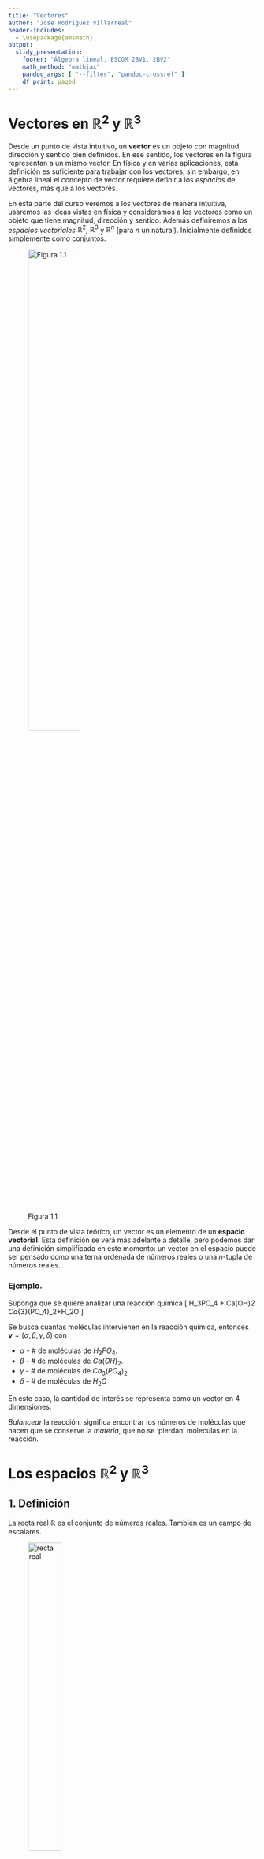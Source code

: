 ```yaml
---
title: "Vectores"
author: "Jose Rodriguez Villarreal"
header-includes: 
  - \usepackage{amsmath}
output: 
  slidy_presentation:
    footer: "Álgebra lineal, ESCOM 2BV1, 2BV2"
    math_method: "mathjax"
    pandoc_args: [ "--filter", "pandoc-crossref" ]
    df_print: paged
---
```



<script type="text/x-mathjax-config">
MathJax.Hub.Config({
  TeX: { equationNumbers: { autoNumber: "AMS" } }
});
</script>


# Vectores en $\mathbb{R}^{2}$ y $\mathbb{R}^3$ 

Desde un punto de vista intuitivo, un <strong>vector</strong>  es un objeto con magnitud, dirección y sentido bien definidos. En ese sentido, los vectores en la figura representan a un mismo vector. 
En física y en varias aplicaciones, esta definición es suficiente para trabajar con los vectores, sin embargo, en álgebra lineal el concepto de vector requiere definir a los _espacios_ de vectores, más que a los vectores.

En esta parte del curso veremos a los vectores de manera intuitiva, usaremos las ideas vistas en física y consideramos a los vectores como un objeto que tiene magnitud, dirección y sentido. Además definiremos a los _espacios_ _vectoriales_ $\mathbb{R}^{2}$, $\mathbb{R}^{3}$  y $\mathbb{R}^{n}$ (para $n$ un natural). Inicialmente definidos simplemente como conjuntos.

![Figura 1.1](semana02-vector.png "Vector"){ width=50% }



Desde el punto de vista teórico, un vector es un elemento de un **espacio** **vectorial**. Esta definición se verá más adelante a detalle, pero podemos dar una definición simplificada en este momento:  un vector en el espacio puede ser pensado como una terna ordenada de números reales o una $n$-tupla de números reales.

### Ejemplo.

Suponga que se quiere analizar una reacción química
\[
H_3PO_4 + Ca(OH)_2 \rightarrow Ca_{3}(PO_4)_2+H_2O
\]

Se busca cuantas moléculas intervienen en la reacción química, entonces $\mathbf{v} = (\alpha, \beta,\gamma, \delta)$ con 

 * $\alpha$ - \# de moléculas de $H_3PO_4$.
 * $\beta$  - \# de moléculas de $Ca(OH)_2$.
 * $\gamma$ - \# de moléculas de $Ca_3(PO_4)_2$.
 * $\delta$ - \# de moléculas de $H_2O$

En este caso, la cantidad de interés se representa como un vector en $4$ dimensiones.

_Balancear_ la reacción, significa encontrar los números de moléculas que hacen que se conserve la _materia_, que no se 'pierdan' moleculas en la reacción.

# Los espacios $\mathbb{R}^{2}$ y $\mathbb{R}^{3}$

## 1. Definición

La recta real $\mathbb{R}$ es el conjunto de números reales.  También es un campo de escalares.


![recta real](recta_real.jpg "\mathbb{R}"){ width=40% }		

## Campo de escalares

Un **campo** **de** **escalares** es un conjunto $\mathbb{K}$ de elementos con las siguientes propiedades. Existen dos operaciones $+$ y $\cdot$
Para $\alpha,\beta\in \mathbb{K}$

1) $\alpha$ + $\beta$ = $\beta$ + $\alpha$

2) $(\alpha+\beta)+\gamma$ = $\alpha$+$(\beta+\gamma)$

3)Existe un elemento llamado el **elemento** **nulo**, $0$ tal que para todo $x\in K$ $x+0=x$

4) Para todo elemento $x\in \mathbb{K}$ existe $y\in\mathbb{K}$ tal que $x+y=0$.

5) $\alpha \cdot \beta = \beta\cdot \alpha$

6) $(\alpha\beta)\gamma = \alpha(\beta\gamma)$

7) Existe un número $1$ que llamamos la unidad tal que $1\cdot x = x$

8) Para todo elemento $x\in \mathbb{K}$ existe su inverso bajo la multiplicación, es decir $x^{-1}$ tal que
\[
x\cdot x^{-1} = 1
\]

9) Se cumple la propiedad distributiva
\[
\alpha(\beta+\gamma) = \alpha \beta + \alpha \gamma
\]


### Ejemplos de campos

1. **Los racionales** $\mathbb{Q}$.

2. **Los números reales** $\mathbb{R}$.

3 **Los números complejos** $\mathbb{C}$.


## 2. Definición

Sea $n$ un número entero positivo. Denotamos por $\mathbb{R}^n$ al conjunto de todas las $n-$tuplas de números reales. En estas secciones nos centraremos en las definiciones para $\mathbb{R}^{2}$ y $\mathbb{R}^{3}$.

## 3. Definición $\mathbb{R}^2$

**Plano** **cartesiano**

A $\mathbb{R}^2$ se le suele llamar el **plano** **cartesiano**

\[
\mathbb{R}^{2} = \{ (x,y)\,|\,\, x,y\in \mathbb{R}\}
\]

A cada elemento $(x,y)$ de $\mathbb{R}^2$ se dice ser un _par_ _ordenado_. Es decir, es una pareja de números reales.

![recta real](plano_cartesiano.jpg "\mathbb{R}"){ width=40% }		
Cada elemento del plano cartesiano se representa con un punto $(x,y)$

Similarmente

## 3. Definición $\mathbb{R}^3$

A $\mathbb{R}^2$ se le suele llamar el **espacio** **cartesiano**

\[
\mathbb{R}^{3} = \{ (x,y,z)\,|\,\, x,y,z\in \mathbb{R}\}
\]

A cada elemento $(x,y,z)$ de $\mathbb{R}^3$ se dice ser una _terna_ _ordenado_. 

![Vectores en $\mathbb{R}^{3}$](r3.png "\mathbb{R}^3"){ width=40% }		

### Nota 

Para vectores se puede usar de manera indistinta otras notaciones:

\begin{equation*}
\begin{pmatrix} a_1, a_2, a_3     \end{pmatrix}\quad \quad 
\begin{pmatrix} a_1 \\ a_2 \\ a_3 \end{pmatrix}\quad \quad
\begin{bmatrix} a_1, a_2, a_3     \end{bmatrix}\quad \quad
\begin{bmatrix} a_1 \\ a_2 \\a_3  \end{bmatrix}
\end{equation*}
 
Usualmente, seguiremos la siguiente notación

\[
\mathbf{v} = \begin{pmatrix} a_1 \\ a_2 \\ a_3 \end{pmatrix}
\]
 
## 2. Definición de igualdad de vectores

Dos vectores son iguales si todas sus componentes correspondientes son iguales

$$
\begin{array}{ccc}
\begin{pmatrix} a_1 \\ a_2 \\ a_3 \end{pmatrix} = \begin{pmatrix} b_1 \\ b_2 \\ b_3 \end{pmatrix} 
& \Longleftrightarrow &
a_1 = b_1, \,\, a_2 = b_2, \,\, a_3 = b_3
\end{array}
$$



## Operaciones algebraicas en $\mathbb{R}^{3}$

En $\mathbb{R}^2$ y en $\mathbb{R}^3$ definimos operaciones entre vectores, la suma de vectores y la multiplicación por escalar.

## 3. Definición de la suma de vectores

La _adición_ de dos vectores se define como el vector resultante de sumar _componente_ _por_ _componente_ a los vectores.
Es decir
$$
\vec{a} = \begin{pmatrix} a_1\\ a_2\\ a_3\end{pmatrix} \quad \mbox{y} \quad
\vec{b} = \begin{pmatrix} b_1\\ b_2\\ b_3\end{pmatrix} \quad \vec{a+b} = \begin{pmatrix} a_1+b_1\\ a_2+b_2\\ a_3+b_3\end{pmatrix} 
$$

Una forma concisa de escribir a las entradas del vector es por medio de los índices
$$
\mbox{ Para }k\in \{1,2,3\}\quad (a+b)_k=a_k + b_k
$$

Geometricamente, la suma de vectores en $\mathbb{R}^2$ y en $\mathbb{R}^3$ se puede obtener por medio de la _regla_ _del_ _paralelogramo_.

![Suma de vectores](suma_vectores_paralel.png){ width=40% }		


## 4. Definición de la multiplicación de un escalar y un vector

La multiplicación de un _número_ $c\in\mathbb{R}$ o $c\in\mathbb{C}$ por un vector $\vec{v}\in\mathbb{R}^{3}$ se denota como
$$
c\cdot \vec{v} = c\cdot \begin{pmatrix}a_1 \\ a_2 \\a_3 \end{pmatrix} =  \begin{pmatrix}ca_1 \\ ca_2 \\ca_3 \end{pmatrix}
$$

## Propiedades de la suma de vectores

### Propiedad conmutativa

$$
\mbox{Para todo }\vec{v}_1,\vec{v}_2  \in\mathbb{R}^{3} \quad\quad \vec{v}_1+\vec{v}_2 = \vec{v}_2+\vec{v}_1
$$

### Propiedad asociativa

$$
\mbox{Para todo }\vec{v}_1,\vec{v}_2,\vec{v}_3  \in\mathbb{R}^{3} \quad\quad \vec{v}_1+(\vec{v}_2+\vec{v}_3) = (\vec{v}_1+\vec{v}_2)+\vec{v}_3
$$

### Definición del elemento neutro. Definimos al $\vec{0}\in\mathbb{R}^{3}$ como el vector $\vec{0}=(0,0,0)$

## Existencia del elemento neutro en la suma

<div>
$$
\mbox{Para todo }\vec{v}_1  \in\mathbb{R}^{3} \quad\quad \vec{v}_1+\vec{0} = \vec{0}+\vec{v}_1 = \vec{v}_1
$$
</div>

## Existencia del elemento inverso en la suma

$$
\mbox{Para todo }\vec{v}_1  \in\mathbb{R}^{3} \mbox{ existe } -\vec{v}_1 \mbox{ tal que } \quad\quad \vec{v}_1+ -\vec{v}_1 = \vec{v}_1 + (-\vec{v}_1) = \vec{0}
$$


## Propiedades de la multiplicación

### Leyes distributivas

Las leyes distributivas combinan a la suma de vectores y a la multiplicación por escalar. En pocas palabras, la multiplicación de un vector por una suma de escalares "se reparte" en cada escalar

$$
\mbox{Para todo  }\vec{v}  \in\mathbb{R}^{3}\,\, \mbox{ y }\,\, \alpha,\beta \in\mathbb{R} \quad\quad (\alpha+\beta)\cdot \vec{v}_1 = \alpha\cdot\vec{v}_1+\beta\cdot\vec{v}_1
$$
E igualmente, la multiplicación de un escalar por la suma de vectores "se reparte" en cada vector.
$$
\mbox{Para todo  }\vec{v},\vec{u}  \in\mathbb{R}^{3}\,\, \mbox{ y }\,\, \alpha \in\mathbb{R} \quad\quad \alpha\cdot (\vec{v}+\vec{u}) = \alpha\cdot\vec{v}+\alpha\cdot\vec{u´}
$$

### Existencia del elemento neutro en la multiplicación escalar.

En $\mathbb{R}$ el elemento neutro en la multiplicación es el número $1$. Analogamente, en $\mathbb{C}$ el elemento neutro es el número complejo $1+i 0$. La siguiente propiedad simplemente se refiere a que el mismo elemento es neutro en la multiplicación por un vector

$$
\mbox{Para todo }\vec{v}_1 \in\mathbb{R}^{3} \quad\quad 1\cdot\vec{v}_1 = \vec{v}_1
$$

### Asociatividad de la multiplicación

La última propiedad de la multiplicación significa que la multiplicación es asociativa, en caso de tener dos escalares, no importa el orden en que se realice la multiplicación. Por ejemplo, multiplicar $\mu$ por $\vec{v}$ y luego multiplicarlo por $\lambda$ es igual a multiplicar primero los escalares $\mu$ y $\lambda$ y posteriormente multiplicar al vector.

$$
\mbox{Para todo }\vec{v} \in\mathbb{R}^{3} \,\,\mbox{y}\,\,  \lambda,\mu\in\mathbb{R}, \quad \,\,\lambda\cdot(\mu\cdot\vec{v}) = (\lambda\mu)\cdot\vec{v}
$$

## Producto escalar

En $\mathbb{R}^2$, $\mathbb{R}^3$ y en general, en $\mathbb{R}^n$ definimos el **producto** **punto** como
Suponga que $\vec{v},\vec{u}\in \mathbb{R}^3$

\[
\vec{v} \cdot  \vec{u} = v_1u_1 +v_2u_2 + v_3u_3
\]

y en general en $\mathbb{R}^n$

\[
\vec{v} \cdot  \vec{u} = v_1u_1 +v_2u_2 + \ldots + v_nu_n = \sum_{i=1}^n v_ku_k
\]

Algunas propiedades del producto punto

1. $\vec{v}\cdot \vec{u} = \vec{u}\cdot \vec{v}$


2. $(\vec{v}+ \vec{w})\cdot \vec{u} = \vec{v}\cdot \vec{u} + \vec{w}\cdot \vec{u}$

3. $(\alpha \vec{v})\cdot \vec{w} = \alpha (\vec{v}\cdot \vec{w})$

4. $\vec{v}\cdot \vec{v} = \sum_{i=1}^n v_i^2$. 

5. En particular, si $\vec{v}\cdot \vec{v}= 0$ entonces $\vec{v}=\vec{0}$.


## Norma euclideana

Sea $v\in \mathbb{R}^{2}$ un vector, definimos a la norma del vector $v$ como

\begin{equation}
 ||v||=\sqrt{v_1^2 + v_2^2} = \sqrt{\vec{v} \boldsymbol{\cdot} \vec{v}}
\end{equation}

En general, si $v\in\mathbb{R}^{n}$ es un vector en el espacio de $n$ dimensiones, definimos de manera análoga a su norma como
\begin{equation}
 \|v\|=\sqrt{v_1^2 + v_2^2+\ldots+ v_n^{2}} = \sqrt{\sum_{i=1}^n v_i^{2}} = \sqrt{ \vec{v} \boldsymbol{\cdot} \vec{v}}
\end{equation}

Veremos a detalle el concepto de norma en otra sección del curso. Por el momento nos contentaremos con indicar que la norma definida es _la_ _norma_ _euclidiana_ y representa la _longitud_ del vector, del origen al punto que representa el vector.

![Norma del vector $v$](norm.png){ width=40% }		



## Distancia entre dos vectores.

Si $\vec{x}$ y $\vec{y}$ son dos vectores, entonces, el vector entre ellos es igual a $\vec{y}-\vec{x}$ y por tanto la distancia entre dos vectores es igual a 

\begin{equation}
  d(\vec{y},\vec{x}) = \|\vec{y}-\vec{x}\|
\end{equation}

Ahora, considerando que los vectores $\vec{x}$ y $\vec{y}$ y $\overrightarrow{xy}$ forman un triángulo, 

![Norma del vector $v$](dif_vec.jpg){ width=40% }		
el vector que 'une' a los vectores $\vec{x}$ y $\vec{y}$ es igual a $\overrightarrow{xy} = \vec{y}-\vec{x}$. 

### Ángulo entre vectores

Realizando un cálculo con las propiedades del producto interno

\begin{equation}
\begin{array}{ccl}
  ||\vec{u}-\vec{v}||^2  = & (\vec{u}-\vec{v})\boldsymbol{\cdot}(\vec{u}-\vec{v})= & (\vec{u}\boldsymbol{\cdot} \vec{u})-(\vec{u}\boldsymbol{\cdot} \vec{v})-
  (\vec{v}\boldsymbol{\cdot} \vec{u}) + (\vec{v}\boldsymbol{\cdot} \vec{v}) \\
  ||\vec{u}-\vec{v}||^2  = & (\vec{u}-\vec{v})\boldsymbol{\cdot}(\vec{u}-\vec{v})= & ||\vec{u}||^2-2(\vec{u}\boldsymbol{\cdot} \vec{v}) + ||\vec{v}||^2
\end{array} (\eq:a)
\end{equation}

Por otro lado, usando las propiedades de los triángulos (la ley de cosenos), las normas de los vectores $||\vec{v}||$, $||\vec{u}||$ y $||\vec{v}-\vec{u}||$ cumplen la ley de los cosenos, si $\theta$ es el ángulo entre los vectores $\vec{v}$ y $\vec{u}$.

\begin{equation}
  ||\vec{v}-\vec{u}||^2 = ||\vec{v}||^2 + ||\vec{u}||^2 -2||\vec{v}||||\vec{u}||\cos \theta
\end{equation}


Comparando las ecuaciones para $||\vec{v}-\vec{u}||^2$ \ref(a) obtenemos la siguiente ecuación

\begin{equation}
  \vec{v}\boldsymbol{\cdot} \vec{u} = \|\vec{v}\|\|\vec{u}\|\cos \theta
\end{equation}


### Desigualdad de Cauchy Schwarz

Considerando que $|\cos \theta| \leq 1$ para todo $\theta$ entonces 
\[
|\vec{x} \boldsymbol{\cdot} \vec{y}| = \|\vec{x}\| \|\vec{y}\| |\cos \theta| \leq \|\vec{x}\| \|\vec{y}\|
\]


<div class="theorem">
<h3>Desigualdad del triángulo</h3>

<p>Para cualquier vector $\vec{x},\vec{y}\in\mathbb{R}^n$</p>
  \begin{equation}
    \|\vec{x}+\vec{y}\| \leq \|\vec{x}\| + \|\vec{y}\|
  \end{equation}
</div>


<div class="def">
<h3>Ortogonalidad en $\mathbb{R}^n$</h3>

<p>Sean  $\vec{x},\vec{y}\in\mathbb{R}^n$ dos vectores. </p>
  Decimos que son **ortogonales** si
  
  \begin{equation}
  \vec{x}\boldsymbol{\cdot}\vec{y} = 0
  \end{equation}
</div>

Aplicando el mismo cálculo para $\vec{x}$ y $\vec{y}$ **ortogonales** obtenemos el siguiente resultado


<div class="theorem">
<h3>Teorema de Pitágoras</h3>

<p>Suponga que $\vec{x},\vec{y}\in\mathbb{R}^n$ son dos vectores **ortogonales** </p>

  \begin{equation}
    \|\vec{x}+\vec{y}\|^2 = \|\vec{x}\|^2 + \|\vec{y}\|^2
  \end{equation}
</div>




## 5. Combinaciones lineales

### Combinaciones lineales de vectores

Una <strong>combinación lineal</strong> de vectores $\vec{v}_1, \vec{v}_2, \dots, \vec{v}_k$ es el vector resultante de "combinar" los vectores por medio de la siguiente operación:
\begin{equation}
\vec{v} = c_1 \vec{v}_1 + c_2 \vec{v}_2 + \cdots + c_k \vec{v}_k = \sum_{i=1}^k c_i \vec{v}_i,
\end{equation} 
donde $c_1, c_2, \dots, c_k$ son números reales (llamados coeficientes de la combinación lineal). En otras palabras, una combinación lineal es una suma de múltiplos de los vectores $\vec{v}_1, \vec{v}_2, \dots, \vec{v}_k$.

![Figura 1.2](linear_comb.png "Vector"){ width=50% }


### Ejemplo 

Para los vectores
	
\begin{equation}
	\vec{v}_1 = \left(
	\begin{array}{c}
	1 \\
	-1
\end{array}	\right) \quad 
\text{y} \quad
	\vec{v}_2 = \left(
	\begin{array}{c}
	1 \\
	3
	\end{array}
	\right),
\end{equation} 
	
obtener las combinaciones lineales:
	
* $\vec{v}_1 + \vec{v}_2 =$

* $4 \vec{v}_1 = 4 \vec{v}_1 + 0 \vec{v}_2 =$
* $\vec{v}_2 = 0\vec{v}_1 + 1\vec{v}_2 =$
* $\frac{1}{2}\vec{v}_1  -1 \vec{v}_2 =$

Geometricamente, _cualquier_ vector del plano puede ser representado como combinación lineal de vectores que no son colineales.

![Figura 1.3](semana02-comblinear1.png "Combinación lineal"){ width=40% }	

![Figura 1.4](semana02-comblinear3.png "Combinación lineal"){ width=40% }		
	
Por ejemplo, para representar el vector $\vec{v}$ como combinación lineal de $\vec{v}_1$ y $\vec{v}_2$, podemos trazar rectas paralelas a los vectores, pasando por el origen y por el extremo del vector $\vec{v}$ como en la figura.
	
	
De forma mas general, decimos que un vector $\vec{v} \in \mathbb{R}^n$ es una **combinación** **lineal** de los $k$ vectores $\vec{v}_1, \vec{v}_2, \dots, \vec{v}_k  \in \mathbb{R}^n$ cuando existen coeficientes $c_1, c_2, \dots, c_k$ tales que

\begin{equation}
\vec{v} = c_1 \vec{v}_1 + c_2 \vec{v}_2 + \dots + c_k \vec{v}_k.
\end{equation} 


Para decidir si un vector es combinación lineal de otros, debemos determinar si existen  números $c_1, c_2, \dots, c_k$. 
En coordenadas:
\begin{equation}
\vec{v}_1 =
\left(
\begin{array}{c}
v_{11} \\
v_{21} \\
v_{31} \\
\vdots \\
v_{m1}
\end{array}
\right), \,
\vec{v}_2 =
\left(
\begin{array}{c}
v_{12} \\
v_{22} \\
v_{32} \\
\vdots \\
v_{m2}
\end{array}
\right), \,
\vec{v}_3 =
\left(
\begin{array}{c}
v_{13} \\
v_{23} \\
v_{33} \\
\vdots \\
v_{m3}
\end{array}
\right), \, \cdots, 
\vec{v}_k =
\left(
\begin{array}{c}
v_{1k} \\
v_{2k} \\
v_{3k} \\
\vdots \\
v_{mk}
\end{array}
\right), \,
\vec{v} =
\left(
\begin{array}{c}
b_{1} \\
b_{2} \\
b_{3} \\
\vdots \\
b_{m}
\end{array}
\right),
\end{equation} vemos que encontrar los coeficientes de la combinación lineal, en caso de que estos existan, equivale a resolver una ecuación
\begin{equation}
c_1 \left(
\begin{array}{c}
v_{11} \\
v_{21} \\
v_{31} \\
\vdots \\
v_{m1}
\end{array}
\right) + c_2
\left(
\begin{array}{c}
v_{12} \\
v_{22} \\
v_{32} \\
\vdots \\
v_{m2}
\end{array}
\right) + c_3
\left(
\begin{array}{c}
v_{13} \\
v_{23} \\
v_{33} \\
\vdots \\
v_{m3}
\end{array}
\right) + \cdots + c_k
\left(
\begin{array}{c}
v_{1k} \\
v_{2k} \\
v_{3k} \\
\vdots \\
v_{mk}
\end{array}
\right) =
\left(
\begin{array}{c}
b_{1} \\
b_{2} \\
b_{3} \\
\vdots \\
b_{m}
\end{array}
\right),
\end{equation} que, a su vez, es equivalente a
\begin{equation}
\left(
\begin{array}{c}
v_{11} c_1 + v_{12} c_2 + v_{13} c_3 + \cdots + v_{1k} c_k  \\
v_{21} c_1 + v_{22} c_2 + v_{23} c_3 + \cdots + v_{2k} c_k  \\
v_{31} c_1 + v_{32} c_2 + v_{33} c_3 + \cdots + v_{3k} c_k  \\
\vdots  \\
v_{m1} c_1 + v_{m2} c_2 + v_{m3} c_3 + \cdots + v_{mk}cx_k
\end{array}
\right) =
\left(
\begin{array}{c}
b_{1} \\
b_{2} \\
b_{3} \\
\vdots \\
b_{m}
\end{array}
\right)
\end{equation}

### Ejemplo

En $\mathbb{R}^{3}$ todo vector es una combinación lineal de los vectores $\hat{i}=(1,0,0)$, $\hat{j}=(0,1,0)$ y $\hat{k}=(0,0,1)$. En efecto, si $\vec{v}=(v_x,v_y,v_z)$ entonces 

$$
\vec{v}=v_x\hat{i}+v_y\hat{j}+v_z\hat{k}
$$

A los vectores $\hat{i}=(1,0,0)$, $\hat{j}=(0,1,0)$ y $\hat{k}=(0,0,1)$ se les llama la **base** **canónica**.



### Ejemplo

Dados los vectores $\vec{v}_1=(1,2,1)$, $\vec{v}_2=(2,1,2)$, $\vec{v}_3=(3,3,2)$ y $\vec{v}_4=(1,5,-1)$ en $\mathbb{R}^3$ determinar los vectores $\vec{u}=\vec{v}_1-3\vec{v}_2+2\vec{v}_3-\vec{v}_4$, $v=\vec{v}_1+\vec{v}_2-\vec{v}_3-\vec{v}_4$, $\vec{w}=\vec{v}_3-\frac{1}{3}\vec{v}_2-\frac{4}{3}\vec{v}_1$.

Aplicando las operaciones entre vectores $u=(0,0,0)$, $v=(-1,-5,2)$, $w=(1,0,0)$.

### Ejemplo

Dados $\vec{u}=\begin{pmatrix} 1\\2\\3 \end{pmatrix}$, $\vec{v}=\begin{pmatrix} 3\\2\\0 \end{pmatrix}$ y
$\vec{w}=\begin{pmatrix} 2\\0\\0 \end{pmatrix}$ ¿es $\begin{pmatrix} 1\\1\\1 \end{pmatrix}$ una combinación lineal de los vectores $\vec{u},\vec{v},\vec{w}$?

Debemos averiguar si existen constantes $\alpha,\beta,\gamma$ tal que 

$$
\begin{pmatrix} 1\\1\\1 \end{pmatrix} = \alpha\cdot \vec{u}+ \beta\cdot \vec{v} + \gamma\cdot \vec{w}
$$

Sustituyendo a los vectores por sus coordenadas obtenemos el siguiente _sistema_ _de_ _ecuaciones_

$$
\begin{array}{ccc}
\alpha + 3\beta+2\gamma & = & 1 \\
2\alpha + 2\beta        & = & 1 \\
3\alpha & = & 1
\end{array}
$$

Resolviendo las ecuaciones obtenemos que $\alpha=\frac{1}{3}$, $\beta=\frac{1}{6}$ y $\gamma=\frac{1}{2}$.
Entonces el vector $\begin{pmatrix} 1\\1\\1 \end{pmatrix}$ es una combinación lineal de los vectores $\vec{u},\, \vec{v},\,\vec{w}$


## Base canónica

<div class="def">
Los vectores $\mathbf{i}=(1,0,0)$, $\mathbf{j}=(0,1,0)$ y $\mathbf{k}=(0,0,1)$ son los vectores unitarios, también llamados **la** **base** **canónica**
</div>


Todo vector $\vec{v}=(x,y,z)$ es una combinación líneal de los vectores canónicos.


![$v$ en base canónica](3D_Vector.png){ width=40% }		


En efecto $\vec{v}=x\mathbf{i} + y\mathbf{j} + z\mathbf{k}$

Algo parecido en $\mathbb{R}^n$. En este caso $\mathbf{e}_i=(0,0,\ldots,1,0,\ldots,0)$ en la i-ésima coordenada



